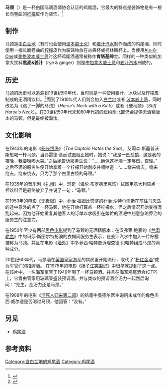 {{short description|American cocktail made with brandy and ginger ale}}
{{Refimprove|time=2021-03-13T13:24:44+00:00}}
{{Infobox cocktail
| iba = yes
| name = 马颈
| image =Horse's_Neck_cocktail.jpg
| sourcelink = horses-neck
| type = cocktail
| brandy = yes
| drinkware = 柯林斯杯
| served = 加冰
| garnish = 长而且卷曲的[[柠檬|柠檬]]皮
| ingredients = 
* 4厘升（1份）[[白兰地|白兰地]]
* 12厘升（3份）[[姜汁汽水|姜汁汽水]]
* 数滴[[安格斯特拉|安格斯特拉]]苦酒（可选）
| prep = 直接将白兰地和姜汁汽水倒入装有冰块的柯林斯杯中之后轻轻搅拌。使用柠檬皮装饰，如有需要，可加入数滴安格斯特拉苦酒。
| footnote = IBA classifies this drink as a [[long_drink|long drink]].
}}
'''马颈'''（{{lang-en|Horse's Neck}}）是一杯由国际调酒师协会认证的鸡尾酒，它最大的特点是装饰物是有一根长而卷曲的[[柠檬|柠檬]]皮作为装饰。<ref>{{cite book|last1=Morgenthaler|first1=Jeffrey|title=The Bar Book: Elements of Cocktail Technique|date=2014-06-03|publisher=Chronicle Books|isbn=978-1452130279}}</ref>

==制作==
马颈是由[[白兰地|白兰地]]（有时也会使用[[波本威士忌|波本威士忌]]）和[[姜汁汽水|姜汁汽水]]制作而成的鸡尾酒，同时使用一根长而卷曲的[[柠檬|柠檬]]皮作为装饰物放在古典杯或柯林斯杯上。当使用[[Ale-8-One|Ale-8-One]]或[[美格波本威士忌|美格波本威士忌]]时这杯鸡尾酒通常被称作'''肯塔基绅士'''。同样的一种类似的加拿大饮料'''黑麦&姜汁'''（rye & ginger）则是由[[加拿大威士忌|加拿大威士忌]]和[[姜汁汽水|姜汁汽水]]制成的。

==历史==
马颈的历史可以追溯到19世纪90年代，当时则是一种使用姜汁、冰块以及柠檬皮制成的无酒精饮料。<ref>{{cite book|last1=Felten|first1=Eric|title=How's Your Drink?: Cocktails, Culture, and the Art of Drinking Well|date=2009-03-01|publisher=Agate Publishing|isbn=978-1572846128|page=88|url=https://books.google.com/books?id=ANSXqicDb4IC&dq=%22Horse%27s+Neck%22+drink|access-date=2017-06-27}}</ref>而到了1910年代人们则会加入[[白兰地|白兰地]]或者 [[波本威士忌|波本威士忌]]，同时改名为《踢了一脚的马颈》（''Horse's Neck with a Kick''）或者《硬马颈》（''Stiff Horse's Neck''）。在20世纪50年代末和60年代初的纽约州北部仍会提供无酒精版本的马颈，但是最终被淘汰。

==文化影响==
在1943年的电影《[[船长恨海|船长恨海]]》（''The Captain Hates the Sea''），艾莉森·斯基普沃斯想喝一杯马颈，当弗雷德·基廷试图阻止她时，她说：“我是一匹孤狼，这是我的夜晚，我要嚎啕大哭。”之后她告诉服务生说：“……确保这杯酒一定够烈，查理。” 之后不满的服务生便开始拿着一个柠檬开始剥皮并嘀咕道：“……绕来绕去，绕来绕去，绕来绕去，只为了那个古里古怪的马颈。”

在1935年的音乐剧《[[礼帽_(电影)|礼帽]]》中，玛奇（海伦·布罗德里克饰）试图用意大利语点一杯饮料但是最终放弃了并说了一句：“马颈。”

在1953年的电影《[[无极限|无极限]]》中，乔治·福姆比饰演的乔治·沙特尔沃斯在前往[[马恩岛|马恩岛]]的途中意外的点了一杯马颈，他在开始打算点一杯柠檬水，但之后情况开始变得混乱起来。因为他开始重复其他客人的订单以求吸引在繁忙的酒吧中刻意忽略乔治的服务生的注意力。

在1950年至少有两部[[黑色电影|黑色电影]]提到了马颈的无酒精版本：在汉弗莱·鲍嘉的《[[兰闺艳血|兰闺艳血]]》中的玛莎·斯图尔特扮演的衣帽间服务生表示，在姜汁汽水中加入一片柠檬被称为马颈。并且在电影《[[墙外|墙外]]》中多萝西·哈特告诉理查德·贝哈特组成马颈的两种成分。

20世纪60年代，马颈酒在[[英国皇家海军|英国皇家海军]]的病房里开始流行，取代了“[[粉红金酒|粉红金酒]]”成为军官们的招牌酒。 在1975年的电影《[[扬子江突围记|扬子江突围记]]》中很早就提到了这一点。在该片中，一名海军军官于1949年喝了一杯马颈酒。并且在海军鸡尾酒会(CTP)上，它曾由管家用玻璃壶盛装预调酒，并与类似的预调酒金汤力一起然后询问：“先生，金汤力还是马颈。”

在1988年的电影《[[活死人归来第二部|活死人归来第二部]]》的结尾中曼德尔医生询问未成年的角色杰西·威尔逊是否喝过马颈，他回答：“没有。”

==另见==
*[[鸡尾酒|鸡尾酒]]

==参考资料==
{{Reflist}}

{{国际调酒师协会官方鸡尾酒}}

[[Category:含白兰地的鸡尾酒|Category:含白兰地的鸡尾酒]]
[[Category:鸡尾酒|Category:鸡尾酒]]